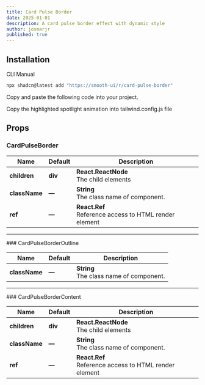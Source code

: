 ```yaml
---
title: Card Pulse Border
date: 2025-01-01
description: A card pulse border effect with dynamic style
author: josmarjr
published: true
---
```


<ComponentCodePreview name="card-pulse-border-demo" />

## Installation

<Tabs defaultValue="cli">

<TabsList>
  <TabsTrigger value="cli">CLI</TabsTrigger>
  <TabsTrigger value="manual">Manual</TabsTrigger>
</TabsList>

<TabsContent value="cli">

```bash
npx shadcn@latest add "https://smooth-ui/r/card-pulse-border"
```

</TabsContent>

<TabsContent value="manual">

<Steps>

<Step>Copy and paste the following code into your project.</Step>

<ComponentSource name="card-pulse-border" />

<Step>Copy the highlighted spotlight animation into tailwind.config.js file</Step>

<ComponentSource name="card-pulse-border-talwindcss.config" noExpand />

</Steps>

</TabsContent>

</Tabs>

## Props
### CardPulseBorder
               
| Name               | Default                   | Description                                              
| ------------------ | ------------------------- | -------------------------------------------------------------------------------------------------------------
| **children**       | **div**                   | **React.ReactNode**<div>The child elements</div>                  
| **className**      | **—**                     | **String**<div>The class name of component.</div>
| **ref**            | **—**                     | **React.Ref**<div>Reference access to HTML render element</div>

<hr className="border-grey-600 my-8" />
### CardPulseBorderOutline
               
| Name               | Default                   | Description                                              
| ------------------ | ------------------------- | -------------------------------------------------------------------------------------------------------------   
| **className**      | **—**                     | **String**<div>The class name of component.</div>

<hr className="border-grey-600 my-8" />
### CardPulseBorderContent
               
| Name               | Default                   | Description                                              
| ------------------ | ------------------------- | -------------------------------------------------------------------------------------------------------------
| **children**       | **div**                   | **React.ReactNode**<div>The child elements</div>                  
| **className**      | **—**                     | **String**<div>The class name of component.</div>
| **ref**            | **—**                     | **React.Ref**<div>Reference access to HTML render element</div>